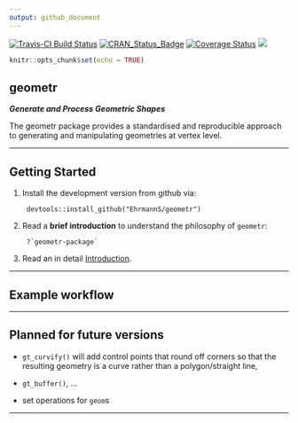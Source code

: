 ```yaml
---
output: github_document
---
```


[![Travis-CI Build Status](https://travis-ci.org/EhrmannS/geometr?branch=master)](https://travis-ci.org/EhrmannS/geometr)
[![CRAN_Status_Badge](http://www.r-pkg.org/badges/version/geometr)](https://cran.r-project.org/package=geometr)
[![Coverage Status](https://img.shields.io/codecov/c/github/EhrmannS/geometr/master.svg)](https://codecov.io/github/EhrmannS/geometr?branch=master)
[![](http://cranlogs.r-pkg.org/badges/grand-total/geometr)](http://cran.rstudio.com/web/packages/geometr/index.html)

```r
knitr::opts_chunk$set(echo = TRUE)
```

<!-- <i class="fas fa-chess-board"></i> **geometr** <img src="logo.png" align="right" height="200" /> -->
**geometr**
------------------------------------------------------------


***Generate and Process Geometric Shapes***

The geometr package provides a standardised and reproducible approach to generating and manipulating geometries at vertex level.

___________________________________________


Getting Started
------------------------------------------------------------


1) Install the development version from github via:

        devtools::install_github("EhrmannS/geometr")

2) Read a **brief introduction** to understand the philosophy of `geometr`:

        ?`geometr-package`

3) Read an in detail [Introduction](articles/introduction.html).

___________________________________________


Example workflow
------------------------------------------------------------


___________________________________________


Planned for future versions
------------------------------------------------------------

- `gt_curvify()` will add control points that round off corners so that the resulting geometry is a curve rather than a polygon/straight line,

- `gt_buffer()`, ...

- set operations for `geom`s

___________________________________________
